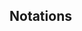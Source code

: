 \newpage

## Notations


::: {.latex}

\begin{tabular}{p{7cm}p{10cm}}
$\mathbb{R}$ & $(-\infty,\infty)$ \\
$\overline{\mathbb{R}}$ & $[-\infty,\infty]$ \\
$\mathbb{R}_+$ & $[0,\infty)$\\
$\overline{A}$ & Closure of set $A$\\
$A^\circ$ & Interior of set $A$\\
$(x_n)\subset A$ & A sequence taking value in $A$\\
$2^A$ & The power set of $A$\\
$\mathcal{A}$ & A collection of subsets in $A$, i.e., $\mathcal{A}\subset 2^A$\\
$\ker \mathcal{A}$ & $\bigcap_{A\in \mathcal{A}} A$\\
$x_n \nearrow x$ & $(x_n)$ is increasing and converges to $x$.\\
$\sigma(\mathcal{A})$ & $\sigma$-algebra generated by $\mathcal{A}$. \\
$\mathcal{A}_+$ & Nonnegative function in $\mathcal{A}$ \\
$\mu \ll \nu$ & $\mu$ is absolutely continuous w.r.t. $\nu$.\\
$\mu f=\int f d\mu=\int f(x) \mu(dx)$ & integral\\

$f:X\to Y$ & $x$ is a function from $X$ to $Y$.\\

$f=x \mapsto 5x$ & $f(x)=5x$\\

$f:X \hookrightarrow Y$ & $f$ is an embedding from $X$ to $Y$.\\

$f(x)=O(g(x))   \iff g(x)=\Omega(f(x))$ & $f$ is bounded above by $g$ asymptotically \\& $\limsup_{x \to \infty} \frac{f(x)}{g(x)}<\infty$. \\

$f(x)=\Theta (g(x))$ & $f$ is bounded by $g$ \\& asymptotically both above and below .  \\

$f(x)=o(g(x)) \iff g(x)=\omega(f(x))$ & $f$ is dominated by $g$ asymptotically, i.e.,\\& $\lim_{x \to \infty} \frac{|f(x)|}{g(x)}=0$.  \\

$f(x) \sim g(x)$ & $f$ is equal to $g$ asymptotically i.e. \\& $\lim_{x \to \infty} \frac{f(x)}{g(x)}=1$. \\

$i_{\epsilon}$ & $\bm{\mathbf{1}}_{(\epsilon,\infty)}$\\






s.t. & such that\\
w.r.t. & with respect to\\
r.v. & random variable\\

\end{tabular}

:::

